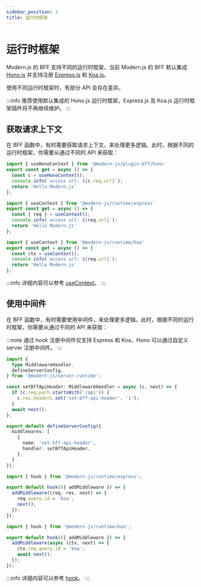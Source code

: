 ```yaml
---
sidebar_position: 3
title: 运行时框架
---
```


# 运行时框架

Modern.js 的 BFF 支持不同的运行时框架，当前 Modern.js 的 BFF 默认集成 [Hono.js](https://hono.dev/) 并支持注册 [Express.js](https://expressjs.com/) 和 [Koa.js](https://koajs.com/)。

使用不同运行时框架时，有部分 API 会存在差异。

:::info
推荐使用默认集成的 Hono.js 运行时框架，Express.js 及 Koa.js 运行时框架插件将不再继续维护。
:::

## 获取请求上下文

在 BFF 函数中，有时需要获取请求上下文，来处理更多逻辑。此时，根据不同的运行时框架，你需要从通过不同的 API 来获取：


<Tabs>
<TabItem value="hono" label="Hono.js" default>

```ts title="api/lambda/hello.ts"
import { useHonoContext } from '@modern-js/plugin-bff/hono'
export const get = async () => {
  const c = useHonoContext();
  console.info(`access url: ${c.req.url}`);
  return 'Hello Modern.js'
};
```

  </TabItem>

  <TabItem value="express" label="Express.js" default>

```ts title="api/lambda/hello.ts"
import { useContext } from '@modern-js/runtime/express'
export const get = async () => {
  const { req } = useContext();
  console.info(`access url: ${req.url}`);
  return 'Hello Modern.js'
};
```

  </TabItem>

  <TabItem value="koa" label="Koa.js">

```ts title="api/lambda/hello.ts"
import { useContext } from '@modern-js/runtime/koa'
export const get = async () => {
  const ctx = useContext();
  console.info(`access url: ${req.url}`);
  return 'Hello Modern.js'
};
```

  </TabItem>
</Tabs>

:::info
详细内容可以参考 [useContext](/apis/app/runtime/bff/use-context)。
:::

## 使用中间件

在 BFF 函数中，有时需要使用中间件，来处理更多逻辑。此时，根据不同的运行时框架，你需要从通过不同的 API 来获取：

:::note
通过 hook 注册中间件仅支持 Express 和 Koa，Hono 可以通过自定义 server 注册中间件。
:::

<Tabs>
  <TabItem value="hono" label="Hono.js" default>

```ts title="server/modern.server.ts"
import {
  type MiddlewareHandler,
  defineServerConfig,
} from '@modern-js/server-runtime';

const setBffApiHeader: MiddlewareHandler = async (c, next) => {
  if (c.req.parh.startsWith('/api')) {
    c.res.headers.set('set-bff-api-header', '1');
  }
  await next();
};

export default defineServerConfig({
  middlewares: [
    {
      name: 'set-bff-api-header',
      handler: setBffApiHeader,
    },
  ]
});


```
  </TabItem>

  <TabItem value="express" label="Express.js" default>

```ts title="api/_app.ts"
import { hook } from '@modern-js/runtime/express';

export default hook(({ addMiddleware }) => {
  addMiddleware((req, res, next) => {
    req.query.id = 'koa';
    next();
  });
});
```

  </TabItem>
  <TabItem value="koa" label="Koa.js">

```ts title="api/_app.ts"
import { hook } from '@modern-js/runtime/koa';

export default hook(({ addMiddleware }) => {
  addMiddleware(async (ctx, next) => {
    ctx.req.query.id = 'koa';
    await next();
  });
});
```

  </TabItem>
</Tabs>

:::info
详细内容可以参考 [hook](/apis/app/runtime/bff/hook)。
:::
